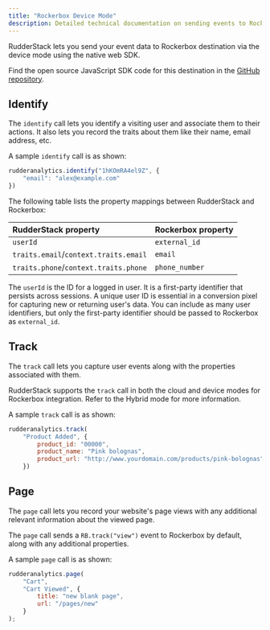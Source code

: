 ```yaml
---
title: "Rockerbox Device Mode"
description: Detailed technical documentation on sending events to Rockerbox using the RudderStack Web Device mode.
---
```


RudderStack lets you send your event data to Rockerbox destination via the <Link to="/destinations/rudderstack-connection-modes/#device-mode">device mode</Link> using the native web SDK. 

<div class="infoBlock">
Find the open source JavaScript SDK code for this destination in the <a href="https://github.com/rudderlabs/rudder-sdk-js/tree/production/integrations/Rockerbox">GitHub repository</a>.
</div>

## Identify

The <Link to="/event-spec/standard-events/identify/">`identify`</Link> call lets you identify a visiting user and associate them to their actions. It also lets you record the traits about them like their name, email address, etc.

A sample `identify` call is as shown:

```javascript
rudderanalytics.identify("1hKOmRA4el9Z", {
    "email": "alex@example.com"
})
```

The following table lists the property mappings between RudderStack and Rockerbox:

| RudderStack property   | Rockerbox property  | 
| :-------------| :-----------------|
| `userId` | `external_id`     |     
| `traits.email`/`context.traits.email`        | `email`        | 
| `traits.phone`/`context.traits.phone`    | `phone_number`        | 

<div class="infoBlock">
The <code class="inline-code">userId</code> is the ID for a logged in user. It is a first-party identifier that persists across sessions. A unique user ID is essential in a conversion pixel for capturing new or returning user's data. You can include as many user identifiers, but only the first-party identifier should be passed to Rockerbox as <code class="inline-code">external_id</code>.
</div>

## Track

The <Link to="/event-spec/standard-events/track">`track`</Link> call lets you capture user events along with the properties associated with them.

<div class="infoBlock">
RudderStack supports the <code class="inline-code">track</code> call in both the cloud and device modes for Rockerbox integration. Refer to the <Link to="/destinations/streaming-destinations/rockerbox/setting-up-rockerbox/#hybrid-mode">Hybrid mode</Link> for more information.
</div>

A sample `track` call is as shown:

```javascript
rudderanalytics.track(
    "Product Added", {
        product_id: "00000",
        product_name: "Pink bolognas",
        product_url: "http://www.yourdomain.com/products/pink-bolognas",
    })
```

## Page
  
The <Link to="/event-spec/standard-events/page">`page`</Link> call lets you record your website's page views with any additional relevant information about the viewed page.

The `page` call sends a `RB.track("view")` event to Rockerbox by default, along with any additional properties.

A sample `page` call is as shown:

```javascript
rudderanalytics.page(
    "Cart",
    "Cart Viewed", {
        title: "new blank page",
        url: "/pages/new"
    }
);
```